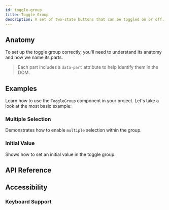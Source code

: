 ```yaml
---
id: toggle-group
title: Toggle Group
description: A set of two-state buttons that can be toggled on or off.
---
```


<ComponentPreview id="ToggleGroup" />

## Anatomy

To set up the toggle group correctly, you'll need to understand its anatomy and
how we name its parts.

> Each part includes a `data-part` attribute to help identify them in the DOM.

<Anatomy id="toggle-group" />

## Examples

Learn how to use the `ToggleGroup` component in your project. Let's take a look
at the most basic example:

<Example id="basic" />

### Multiple Selection

Demonstrates how to enable `multiple` selection within the group.

<Example id="multiple" />

### Initial Value

Shows how to set an initial value in the toggle group.

<Example id="initialValue" />

## API Reference

<ComponentTypes id="toggle-group" />

## Accessibility

### Keyboard Support

<KeyBindingsTable id="toggle-group" />
